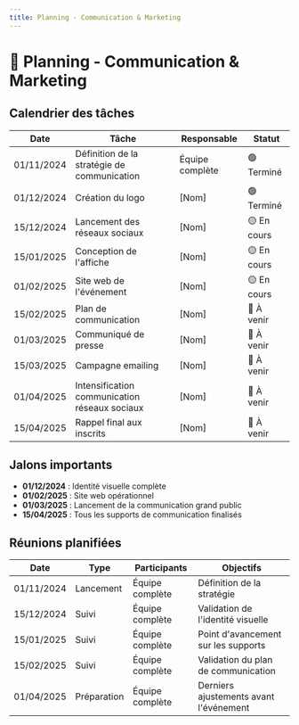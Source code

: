 ```yaml
---
title: Planning - Communication & Marketing
---
```


# 📅 Planning - Communication & Marketing

## Calendrier des tâches

| Date | Tâche | Responsable | Statut |
|------|-------|-------------|--------|
| 01/11/2024 | Définition de la stratégie de communication | Équipe complète | 🟢 Terminé |
| 01/12/2024 | Création du logo | [Nom] | 🟢 Terminé |
| 15/12/2024 | Lancement des réseaux sociaux | [Nom] | 🟡 En cours |
| 15/01/2025 | Conception de l'affiche | [Nom] | 🟡 En cours |
| 01/02/2025 | Site web de l'événement | [Nom] | 🟡 En cours |
| 15/02/2025 | Plan de communication | [Nom] | 🔴 À venir |
| 01/03/2025 | Communiqué de presse | [Nom] | 🔴 À venir |
| 15/03/2025 | Campagne emailing | [Nom] | 🔴 À venir |
| 01/04/2025 | Intensification communication réseaux sociaux | [Nom] | 🔴 À venir |
| 15/04/2025 | Rappel final aux inscrits | [Nom] | 🔴 À venir |

## Jalons importants

- **01/12/2024** : Identité visuelle complète
- **01/02/2025** : Site web opérationnel
- **01/03/2025** : Lancement de la communication grand public
- **15/04/2025** : Tous les supports de communication finalisés

## Réunions planifiées

| Date | Type | Participants | Objectifs |
|------|------|--------------|-----------|
| 01/11/2024 | Lancement | Équipe complète | Définition de la stratégie |
| 15/12/2024 | Suivi | Équipe complète | Validation de l'identité visuelle |
| 15/01/2025 | Suivi | Équipe complète | Point d'avancement sur les supports |
| 15/02/2025 | Suivi | Équipe complète | Validation du plan de communication |
| 01/04/2025 | Préparation | Équipe complète | Derniers ajustements avant l'événement |

